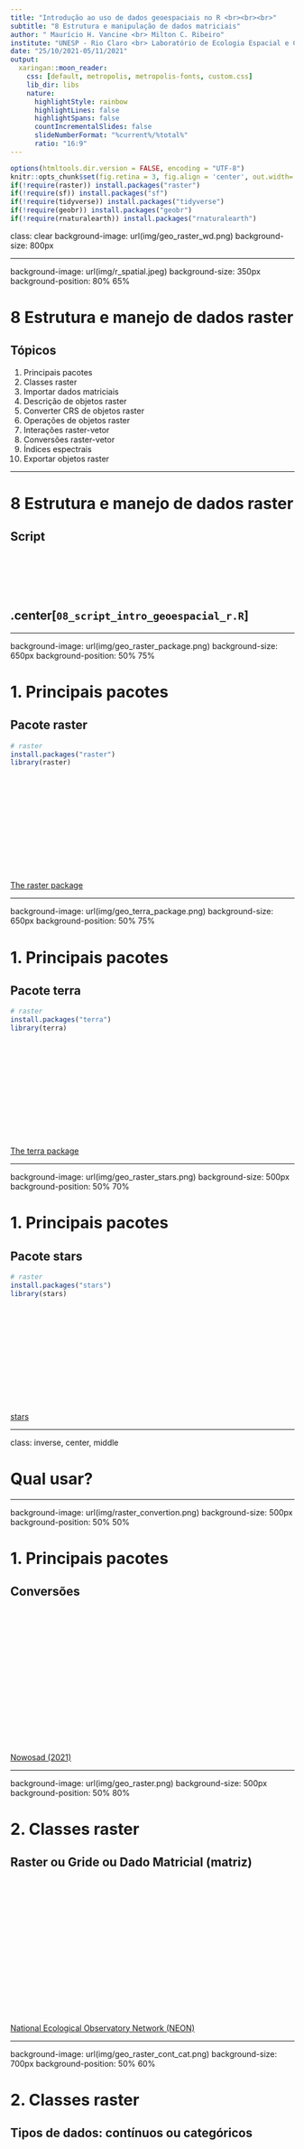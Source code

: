 ```yaml
---
title: "Introdução ao uso de dados geoespaciais no R <br><br><br>"
subtitle: "8 Estrutura e manipulação de dados matriciais"
author: " Maurício H. Vancine <br> Milton C. Ribeiro"
institute: "UNESP - Rio Claro <br> Laboratório de Ecologia Espacial e Conservação (LEEC)"
date: "25/10/2021-05/11/2021"
output:
  xaringan::moon_reader:
    css: [default, metropolis, metropolis-fonts, custom.css]
    lib_dir: libs
    nature:
      highlightStyle: rainbow
      highlightLines: false
      highlightSpans: false
      countIncrementalSlides: false
      slideNumberFormat: "%current%/%total%"
      ratio: "16:9"   
---
```


```r
options(htmltools.dir.version = FALSE, encoding = "UTF-8")
knitr::opts_chunk$set(fig.retina = 3, fig.align = 'center', out.width='30%', warning = FALSE, message = FALSE, eval = TRUE)
if(!require(raster)) install.packages("raster")
if(!require(sf)) install.packages("sf")
if(!require(tidyverse)) install.packages("tidyverse")
if(!require(geobr)) install.packages("geobr")
if(!require(rnaturalearth)) install.packages("rnaturalearth")
```

class: clear
background-image: url(img/geo_raster_wd.png)
background-size: 800px

---

background-image: url(img/r_spatial.jpeg)
background-size: 350px
background-position: 80% 65%

# 8 Estrutura e manejo de dados raster

## Tópicos

1. Principais pacotes
1. Classes raster
1. Importar dados matriciais
1. Descrição de objetos raster
1. Converter CRS de objetos raster
1. Operações de objetos raster
1. Interações raster-vetor
1. Conversões raster-vetor
1. Índices espectrais
1. Exportar objetos raster

---

# 8 Estrutura e manejo de dados raster

## Script

<br><br><br><br>

## .center[`08_script_intro_geoespacial_r.R`]

---

background-image: url(img/geo_raster_package.png)
background-size: 650px
background-position: 50% 75%

# 1. Principais pacotes

## Pacote raster
```r
# raster
install.packages("raster")
library(raster)
```

<br><br><br><br><br><br><br><br><br><br><br>
[The raster package](https://rspatial.org/raster/pkg/)

---

background-image: url(img/geo_terra_package.png)
background-size: 650px
background-position: 50% 75%

# 1. Principais pacotes

## Pacote terra
```r
# raster
install.packages("terra")
library(terra)
```

<br><br><br><br><br><br><br><br><br><br><br>
[The terra package](https://rspatial.org/terra/pkg/)

---

background-image: url(img/geo_raster_stars.png)
background-size: 500px
background-position: 50% 70%

# 1. Principais pacotes

## Pacote stars
```r
# raster
install.packages("stars")
library(stars)
```

<br><br><br><br><br><br><br><br><br><br><br>
[stars](https://r-spatial.github.io/stars/)

---

class: inverse, center, middle

# Qual usar?

---

background-image: url(img/raster_convertion.png)
background-size: 500px
background-position: 50% 50%

# 1. Principais pacotes 

## Conversões

<br><br><br><br><br><br><br><br><br><br><br><br><br><br><br>
[Nowosad (2021)](https://geocompr.github.io/post/2021/spatial-classes-conversion/)

---

background-image: url(img/geo_raster.png)
background-size: 500px
background-position: 50% 80%

# 2. Classes raster

## Raster ou Gride ou Dado Matricial (matriz)

<br><br><br><br><br><br><br><br><br><br><br><br><br><br><br>
[National Ecological Observatory Network (NEON)](https://www.neonscience.org/resources/learning-hub/tutorials/dc-raster-data-r)

---

background-image: url(img/geo_raster_cont_cat.png)
background-size: 700px
background-position: 50% 60%

# 2. Classes raster

## Tipos de dados: contínuos ou categóricos

<br><br><br><br><br><br><br><br><br><br><br><br><br><br><br>
[Lovelace et al. (2020)](https://geocompr.robinlovelace.net/)

---

background-image: url(img/geo_raster_plot.png)
background-size: 800px
background-position: 50% 70%

# 2. Classes raster

## Valores

<br><br><br><br><br><br><br><br><br><br><br><br><br><br><br>
[Lovelace et al. (2020)](https://geocompr.robinlovelace.net/)

---

background-image: url(img/geo_raster_single_multi_raster.png)
background-size: 800px
background-position: 50% 60%

# 2. Classes raster

## RasterLayer, RasterStack ou RasterBrick

<br><br><br><br><br><br><br><br><br><br><br><br><br><br><br>
[National Ecological Observatory Network (NEON)](https://www.neonscience.org/resources/learning-hub/tutorials/dc-raster-data-r)

---

background-image: url(img/geo_raster_single_raster.png)
background-size: 400px
background-position: 50% 60%

# 2. Classes raster

## RasterLayer

### A classe **RasterLayer** representa apenas uma camada raster

<br><br><br><br><br><br><br><br><br><br><br><br><br>
[National Ecological Observatory Network (NEON)](https://www.neonscience.org/resources/learning-hub/tutorials/dc-raster-data-r)

---

# 2. Classes raster

## RasterLayer

### A classe **RasterLayer** representa apenas uma camada raster

```r
# volcano
volcano
```

---

# 2. Classes raster

## RasterLayer

### A classe **RasterLayer** representa apenas uma camada raster

```r
# raster layer
ra_layer <- raster::raster(volcano)
ra_layer
```

---

# 2. Classes raster

## RasterLayer

### A classe **RasterLayer** representa apenas uma camada raster

```r
# plot
plot(ra_layer)
```

---

# 2. Classes raster

## RasterLayer

### A classe **RasterLayer** representa apenas uma camada raster

```r
# plot
plot(ra_layer, col = viridis::viridis(10))
```

---

# 2. Classes raster

## RasterLayer

### A classe **RasterLayer** representa apenas uma camada raster

```r
# plot
plot(ra_layer, col = viridis::viridis(100))
```

---

background-image: url(img/geo_raster_multi_raster.png)
background-size: 400px
background-position: 50% 90%

# 2. Classes raster

## RasterStack

### A classe **RasterStack** é uma lista de **RasterLayer** com extensão e resolução iguais

<br><br><br><br><br><br><br><br><br><br><br><br><br>
[National Ecological Observatory Network (NEON)](https://www.neonscience.org/resources/learning-hub/tutorials/dc-raster-data-r)

---

# 2. Classes raster

## RasterStack

```r
# raster stack
ra_layer1 <- ra_layer
ra_layer2 <- ra_layer * ra_layer
ra_layer3 <- sqrt(ra_layer)
ra_layer4 <- log10(ra_layer)

ra_stack <- raster::stack(ra_layer1, 
                          ra_layer2, 
                          ra_layer3, 
                          ra_layer4)
ra_stack
```

---

# 2. Classes raster

## RasterStack

```r
# plot
plot(ra_stack, col = viridis::viridis(100))
```

---

background-image: url(img/geo_raster_multi_raster.png)
background-size: 400px
background-position: 50% 90%

# 2. Classes raster

## RasterBrick

### A classe **RasterStack** é uma lista de **RasterLayer** com extensão e resolução iguais

---

background-image: url(img/geo_raster_brick.png)
background-size: 700px
background-position: 50% 75%

# 2. Classes raster

## RasterBrick

### A principal diferença entre **RasterStack** e **RasterBrick** é que o segundo é vinculado a um **único arquivo (multicamadas)**

<br><br><br><br><br><br><br><br><br><br><br><br>
[National Ecological Observatory Network (NEON)](https://www.neonscience.org/resources/learning-hub/tutorials/dc-raster-data-r)

---

# 2. Classes raster

## RasterBrick

```r
# raster brick
ra_layer1 <- ra_layer
ra_layer2 <- ra_layer * ra_layer
ra_layer3 <- sqrt(ra_layer)
ra_layer4 <- log10(ra_layer)

ra_brick <- raster::brick(ra_layer1, 
                          ra_layer2, 
                          ra_layer3, 
                          ra_layer4)
ra_brick
```

---

# 2. Classes raster

## RasterBrick

```r
# plot
plot(ra_brick, col = viridis::viridis(100))
```

---

background-image: url(img/geo_raster_dem01.png), url(img/geo_dem.webp)
background-size: 350px, 700px
background-position: 5% 75%, 80% 75%

# 3. Importar dados matriciais

## MDE (Modelo Digital de Elevação) 

> Infere a **elevação** por sensores ativos - MDT (Modelo Digital de Terreno) e MDS (Modelo Digital de Superfície)

<br><br><br><br><br><br><br><br><br><br><br><br><br><br>
[Guth et al. (2021)](https://doi.org/10.3390/rs13183581)

---

background-image: url(img/geo_raster_srtm01.png), url(img/geo_raster_srtm02.png), url(img/geo_raster_srtm03.png), url(img/geo_srtm.jpg)
background-size: 450px, 300px, 350px, 300px
background-position: 5% 55%, 55% 25%, 95% 50%, 55% 75%

# 3. Importar dados matriciais

## SRTM (*Shuttle Radar Topography Mission*) 

<br><br><br><br><br><br><br><br><br><br><br><br><br><br><br>
[Farr et al. (2007)](https://doi.org/10.1002/joc.5086), [Guth et al. (2021)](https://doi.org/10.3390/rs13183581)

---

# 3. Importar dados matriciais

## Importar uma camada

### RasterLayer

```r
# importar raster
dem <- raster::raster(here::here("03_dados", "raster", "srtm_27_17.tif"))
dem
```

---

# 3. Importar dados matriciais

## Importar uma camada

### Rio Claro/SP

```r
# rio claro
rc_2020 <- geobr::read_municipality(code_muni = 3543907, showProgress = FALSE) %>% 
  sf::st_transform(crs = 4326)
rc_2020
```

---

# 3. Importar dados matriciais

## Importar uma camada

### RasterLayer

```r
# plot
plot(dem, col = viridis::viridis(10))
plot(rc_2020$geom, col = NA, border = "red", lwd = 2, add = TRUE)
```

---

background-image: url(img/geo_raster_crop_mask_buffer_square.png)
background-size: 700px
background-position: 50% 70%

# 3. Importar dados matriciais

## Importar uma camada

### Ajuste do limite do RasterLayer

<br><br><br><br><br><br><br><br><br><br><br><br><br>
[National Ecological Observatory Network (NEON)](https://www.neonscience.org/resources/learning-hub/tutorials/dc-raster-data-r)

---

# 3. Importar dados matriciais

## Importar uma camada

### Ajuste do limite do RasterLayer

```r
# ajuste do limite
dem_rc <- raster::crop(dem, rc_2020)
dem_rc
```

---

# 3. Importar dados matriciais

## Importar uma camada

### Ajuste do limite do RasterLayer

```r
# plot
plot(dem_rc, col = viridis::viridis(10))
plot(rc_2020$geom, col = NA, border = "red", lwd = 2, add = TRUE)
```

---

background-image: url(img/geo_raster_wc_artigo.png)
background-size: 700px
background-position: 50% 70%

# 3. Importar dados matriciais

## O que é o WorldClim?

- Principal bases de **dados climáticos** para o mundo
- Dados temporais de **temperatura e precipitação**
- Construído a partir de dados de **estações meteorológicas, interpolação e topografia**
- Principal forma de uso: **variáveis bioclimáticas**

<br><br><br><br><br><br><br><br><br><br>
[Fick & Hijmans (2017)](https://doi.org/10.1002/joc.5086)

---

background-image: url(img/geo_raster_wc_method.png), url(img/geo_raster_wc_mapas.png)
background-size: 550px, 400px
background-position: 15% 60%, 85% 55%

# 3. Importar dados matriciais

## Estações meteorológicas e interpolação

<br><br><br><br><br><br><br><br><br><br><br><br><br><br><br>
[Fick & Hijmans (2017)](https://doi.org/10.1002/joc.5086)

---

background-image: url(img/geo_raster_bioclim.png)
background-size: 570px
background-position: 50% 75%

# 3. Importar dados matriciais

## Variáveis bioclimáticas

- São **19 variáveis** relacionadas com a **biologia das organismos**

- Combinações temporais de **temperatura (BIO01-BIO11)** e **precipitação (BIO12-BIO19)**

<br><br><br><br><br><br><br><br><br><br><br><br>
[Fick & Hijmans (2017)](https://doi.org/10.1002/joc.5086)

---

background-image: url(img/geo_raster_bio01.png)
background-size: 1000px
background-position: 50% 75%

# 3. Importar dados matriciais

## Variáveis bioclimáticas

### BIO01: Temperatura média anual (º C)

<br><br><br><br><br><br><br><br><br><br><br><br><br>
[Fick & Hijmans (2017)](https://doi.org/10.1002/joc.5086)

---

background-image: url(img/geo_raster_merraclim.jpg)
background-size: 1000px
background-position: 50% 65%

# 3. Importar dados matriciais

## Variáveis Bioclimáticas

### Disponível em **várias resoluções** e **períodos (passado, presente e futuro)**

<br><br><br><br><br><br><br><br><br><br><br><br><br>
[Vega (2017)](https://www.nature.com/articles/sdata201778)

---

background-image: url(img/geo_raster_worldclim.png)
background-size: 800px
background-position: 50% 55%

# 3. Importar dados matriciais

## Site

<br><br><br><br><br><br><br><br><br><br><br><br><br><br><br>
[WorldClim](https://www.worldclim.org/)

---

# 3. Importar dados matriciais

## Importar várias camadas

### Listar arquivos

```r
# listar arquivos
files <- dir(path = here::here("03_dados", "raster"), pattern = "wc", full.names = TRUE) %>% 
  grep(".tif", ., value = TRUE)
files
```

---

# 3. Importar dados matriciais

## Importar várias camadas

### RasterStack

```r
# importar
bioclim <- raster::stack(files)
bioclim
```

---

# 3. Importar dados matriciais

## Importar várias camadas

### RasterStack

```r
# plot
plot(bioclim[[1:2]], col = viridis::viridis(10))
```

---

background-image: url(img/geo_landsat.jpg)
background-size: 600px
background-position: 50% 80%

# 3. Importar dados matriciais

## Imagens de satélite

### Landsat

- Série de satélites dedicado exclusivamente à observação dos **recursos naturais terrestres**, desenvolvido pela NASA

---

background-image: url(img/geo_rs_landsat_timeline.gif)
background-size: 700px
background-position: 50% 80%

# 3. Importar dados matriciais

## Imagens de satélite

### Landsat - 9 Missões

<br><br><br><br><br><br><br><br><br><br><br><br><br>
[landsat-9](https://landsat.gsfc.nasa.gov/landsat-9)

---

background-image: url(img/geo_sr_landsat8.png), url(img/geo_rs_spectrum_satelites_landsat.png), url(img/geo_landsat_composition_bands.png)
background-size: 250px, 650px, 500px
background-position: 10% 35%, 4% 99%, 95% 75%

# 3. Importar dados matriciais

## Imagens de satélite

### Landsat 8 - Bandas

---

background-image: url(img/geo_sr_landsat8.png), url(img/geo_rs_bands.jpg)
background-size: 300px, 600px
background-position: 90% 20%, 50% 80%

# 3. Importar dados matriciais

## Imagens de satélite

### Landsat 8 - Bandas como camadas

---

# 3. Importar dados matriciais

## Importar várias camadas

### RasterBrick

```r
# importar
landsat_rc <- raster::brick(here::here("03_dados", "imagem", "landsat_rc.tif"))
landsat_rc
```

---

# 3. Importar dados matriciais

## Importar várias camadas

### RasterBrick

```r
# plot
plot(landsat_rc$landsat_rc.2)
```

---

background-image: url(img/geo_raster_brick.png)
background-size: 800px
background-position: 50% 65%

# 2. Classes raster

## RasterBrick

### Plot RGB (*Red*, *Green* e *Blue*)

<br><br><br><br><br><br><br><br><br><br><br><br><br>
[National Ecological Observatory Network (NEON)](https://www.neonscience.org/resources/learning-hub/tutorials/dc-raster-data-r)


---

background-image: url(img/geo_stretch.png)
background-size: 1000px
background-position: 50% 65%

# 3. Importar dados matriciais

## Stretch

### Ajustar o **stretch** da imagem para aumentar ou diminuir o contraste

<br><br><br><br><br><br><br><br><br><br><br><br><br>
[National Ecological Observatory Network (NEON)](https://www.neonscience.org/resources/learning-hub/tutorials/dc-raster-data-r)

---

# 3. Importar dados matriciais

## Importar várias camadas

### RasterBrick

```r
# plot - cores naturais
plotRGB(landsat_rc, r = 4, g = 3, b = 2, stretch = "lin")
```

---

# 3. Importar dados matriciais

## Importar várias camadas

### RasterBrick

```r
# plot - cores naturais
plotRGB(landsat_rc, r = 4, g = 3, b = 2, stretch = "hist")
```

---

# 3. Importar dados matriciais

## Importar várias camadas

### RasterBrick

```r
# plot - falsa cor infravermelho
plotRGB(landsat_rc, r = 5, g = 4, b = 3, stretch = "hist")
```

---

# 3. Importar dados matriciais

## Importar várias camadas

### RasterBrick

```r
# plot - cores naturais simuladas
plotRGB(landsat_rc, r = 7, g = 6, b = 4, stretch = "hist")
```

---

# 3. Importar dados matriciais

## Importar várias camadas

### RasterBrick

```r
# plot - cores naturais simuladas
plotRGB(landsat_rc, r = 6, g = 5, b = 4, stretch = "hist")
```

---

# 3. Importar dados matriciais

## Importar várias camadas

### RasterBrick

```r
# plot - cores naturais simuladas
plotRGB(landsat_rc, r = 7, g = 5, b = 3, stretch = "hist")
```

---

# 4. Descrição de objetos raster

## Informações geográficas

```r
# rio claro
dem_rc
```

- *class*: classe raster do objeto
- *dimensions*: número de linhas, colunas, células e camadas
- *resolution*: largura e altura da célula
- *extent*: coordenadas mínimas e máximas da longitude e latitude
- *crs*: Sistema de Referência de Coordenadas
- *source*: fonte dos dados (memória ou disco)
- *names*: nome das camadas
- *values*: valores máximos e mínimos das células

---

# 4. Descrição de objetos raster

## Informações geográficas

#### Classe

```r
# classe
class(dem_rc)
```

--

#### Dimensões

```r
# dimensoes
dim(dem_rc)
```

--

#### Número de camadas

```r
# numero de camadas
nlayers(dem_rc)
```

---

background-image: url(img/geo_raster.png)
background-size: 450px
background-position: 50% 80%

# 4. Descrição de objetos raster

## Informações geográficas

### Número de linhas, colunas e células

<br><br><br><br><br><br><br><br><br><br><br><br><br>
[National Ecological Observatory Network (NEON)](https://www.neonscience.org/resources/learning-hub/tutorials/dc-raster-data-r)

---

# 4. Descrição de objetos raster

## Informações geográficas

#### Número de linhas

```r
# numero de linhas
nrow(dem_rc)
```

--

#### Número de colunas

```r
# numero de colunas
ncol(dem_rc)
```

--

#### Número de células

```r
# numero de celulas
ncell(dem_rc)
```

---

background-image: url(img/geo_raster_resolution.png)
background-size: 700px
background-position: 60% 65%

# 4. Descrição de objetos raster

## Informações geográficas

### Resolução

<br><br><br><br><br><br><br><br><br><br><br><br><br>
[National Ecological Observatory Network (NEON)](https://www.neonscience.org/resources/learning-hub/tutorials/dc-raster-data-r)

---

# 4. Descrição de objetos raster

## Informações geográficas

### Resolução

```r
# resolucao do raster
res(dem_rc)
```

--

```r
# resolucao do stack
res(bioclim)
```

---

background-image: url(img/geo_raster_extent.png)
background-size: 500px
background-position: 50% 60%

# 4. Descrição de objetos raster

## Informações geográficas

### Extensão

<br><br><br><br><br><br><br><br><br><br><br><br><br>
[National Ecological Observatory Network (NEON)](https://www.neonscience.org/resources/learning-hub/tutorials/dc-raster-data-r)

---

# 4. Descrição de objetos raster

## Informações geográficas

### Extensão

```r
# extensao do raster
extent(dem_rc)
```

--

```r
# extensao do stack
extent(bioclim)
```

---

# 4. Descrição de objetos raster

## Informações geográficas

### Projeção

```r
# projecao
projection(dem_rc)
```

--

```r
# projecao
projection(bioclim)
```

---

# 4. Descrição de objetos raster

## Informações geográficas

### Nomes

```r
# nomes da camada do raster
names(dem_rc)
```

--

```r
# nomes das camadas do stack
names(bioclim)
```

---

background-image: url(img/geo_raster_values.gif)
background-size: 650px
background-position: 50% 70%

# 4. Descrição de objetos raster

## Informações geográficas

### Valores

<br><br><br><br><br><br><br><br><br><br><br><br><br>
[Raster basics - ESRI](https://desktop.arcgis.com/en/arcmap/10.3/manage-data/geodatabases/raster-basics.htm)

---

# 4. Descrição de objetos raster

## Informações geográficas

### Valores

```r
# valores do raster
getValues(dem_rc) %>% head()
```

--

```r
# valores do raster
values(dem_rc) %>% head()
```

--

```r
# valores do raster
dem_rc[] %>% head()
```

---

# 4. Descrição de objetos raster

## Informações geográficas

### Valores

```r
# valores do raster - histograma
dem_rc %>% 
  raster::values() %>% 
  hist(col = "steelblue", border = "white", main = NA, xlab = "Elevação (m)", ylab = "Frequência")
```

---

# 4. Descrição de objetos raster

## Informações geográficas

### Valores

```r
# valores do stack
values(bioclim[[1:3]]) %>% head()
```

---

# 4. Descrição de objetos raster

## Informações geográficas

### Valores

```r
# valores do stack - grafico pareado
bioclim[[1:3]] %>% 
  raster::values() %>% 
  tibble::as_tibble() %>% 
  dplyr::sample_n(1e3) %>% 
  pairs(cex = 1.4, pch = 20, col = adjustcolor("steelblue", .7))
```

---

background-image: url(img/geo_raster_reprojection.png)
background-size: 550px
background-position: 50% 50%

# 5. Converter CRS de objetos raster

## Reprojeção

<br><br><br><br><br><br><br><br><br><br><br><br><br><br><br>
[Hardware Implementation of the Video Polynomial Transformation + LPF](http://vlsi.eelabs.technion.ac.il/projects/hardware-implementation-of-the-video-polynomial-transformation-lpf/)

---

background-image: url(img/geo_raster_crs.png)
background-size: 800px
background-position: 50% 90%

# 5. Converter CRS de objetos raster

## Reprojeção

1. Reprojeção vetorial de centroides celulares (muda a **posição e tamanho** do pixel)
1. Cálculo de novos valores dos pixels por meio de reamostragem (muda o **valor** do pixel)

<br><br><br><br><br><br><br><br><br><br><br><br>
[Lovelace et al. (2020)](https://geocompr.robinlovelace.net/)

---

# 5. Converter CRS de objetos raster

## Converter CRS local

### WGS84/GCS -> SIRGAS2000/UTM23s (proj4string)

```r
# projecao do raster
raster::projection(dem_rc)
raster::crs(dem_rc)
```

---

background-image: url(img/geo_utm_zones.png)
background-size: 500px
background-position: 50% 80%

# 5. Converter CRS de objetos raster

## Converter CRS local

### WGS84/GCS -> SIRGAS2000/UTM23s (proj4string)

```r
# proj4string utm 23s
utm23s <- "+init=epsg:31983"
```

<br><br><br><br><br><br><br><br><br><br>
[EPSG: 32723](https://epsg.io/32723)
[ESRI (2021)](https://pro.arcgis.com/en/pro-app/help/mapping/properties/transverse-mercator.htm)

---

# 5. Converter CRS de objetos raster

## Converter CRS local

### WGS84/GCS -> SIRGAS2000/UTM23s (proj4string)

```r
# reprojecao
dem_rc_utm23s <- raster::projectRaster(dem_rc, crs = utm23s)
dem_rc_utm23s
```

---

# 5. Converter CRS de objetos raster

## Converter CRS local - especificando parâmetros

### WGS84/GCS -> SIRGAS2000/UTM23s (proj4string)

```r
# reprojecao
dem_rc_utm23s <- raster::projectRaster(dem_rc, crs = utm23s, res = 90, method = "bilinear")
dem_rc_utm23s
```

---

# 5. Converter CRS de objetos raster

## Converter CRS local - especificando parâmetros

### WGS84/GCS -> SIRGAS2000/UTM23s (proj4string)

```r
# reprojecao de vector
rc_2020_utm23s <- sf::st_transform(rc_2020, crs = utm23s)
rc_2020_utm23s
```

---

# 5. Converter CRS de objetos raster

## Converter CRS local

### WGS84/GCS -> SIRGAS2000/UTM23s (proj4string)

```r
# plot
plot(dem_rc_utm23s, col = viridis::viridis(10))
plot(rc_2020_utm23s$geom, col = NA, border = "red", lwd = 2, add = TRUE)
```

---

# 5. Converter CRS de objetos raster

## Converter CRS global

### Datum WGS84 e coordenadas geográficas

```r
# WGS84/GCS
bioclim$wc2.1_10m_bio_1
```

---

# 5. Converter CRS de objetos raster

## Converter CRS global

### Datum WGS84 e coordenadas geográficas

```r
# plot
plot(bioclim$wc2.1_10m_bio_1, col = viridis::viridis(10))
```

---

background-image: url(img/geo_proj_moll.png)
background-size: 500px
background-position: 50% 70%

# 5. Converter CRS de objetos raster

## Converter CRS global

### Projeção de Mollweide: preserva as relações de área

```r
# proj4string mollweide
moll <- "+proj=moll"
```

<br><br><br><br><br><br><br><br><br><br>
[EPSG: 54009](https://epsg.io/54009)
[ESRI (2021)](https://pro.arcgis.com/en/pro-app/help/mapping/properties/mollweide.html)

---

# 5. Converter CRS de objetos raster

## Converter CRS global

### Projeção de Mollweide

```r
# reprojecao
bio01_moll <- raster::projectRaster(bioclim$wc2.1_10m_bio_1, crs = moll, res = 25e3, method = "bilinear")
bio01_moll
```

---

# 5. Converter CRS de objetos raster

## Converter CRS global

### Projeção de Mollweide

```r
# plot
plot(bio01_moll, col = viridis::viridis(10))
```

---

background-image: url(img/geo_proj_laea.png)
background-size: 280px
background-position: 50% 75%

# 5. Converter CRS de objetos raster

## Converter CRS global

### Projeção Azimutal de Lambert: preserva os tamanhos e senso de direção (centro)

```r
# proj4string lambert 
laea <- "+proj=laea +x_0=0 +y_0=0 +lon_0=0 +lat_0=0"
```

<br><br><br><br><br><br><br><br>
[ESRI(2021)](https://pro.arcgis.com/en/pro-app/help/mapping/properties/lambert-azimuthal-equal-area.html)

---

# 5. Converter CRS de objetos raster

## Converter CRS global

### Projeção Azimutal de Lambert: preserva os tamanhos e senso de direção (centro)

```r
# reprojecao
bio01_laea <- raster::projectRaster(bioclim$wc2.1_10m_bio_1, crs = laea, res = 25e3, method = "bilinear")
bio01_laea
```

---

# 5. Converter CRS de objetos raster

## Converter CRS global

### Projeção Azimutal de Lambert: preserva os tamanhos e senso de direção (centro)

```r
# plot
plot(bio01_laea, col = viridis::viridis(10))
```

---

background-image: url(img/geo_raster_focal.png), url(img/geo_raster_aggregate.png)
background-size: 450px, 460px
background-position: 15% 80%, 85% 80%

# 6. Operações de objetos raster

## As operações podem ser separadas em três tipos

### **1. Operações de atributos**: acessar valores, camadas e nome das camadas
### **2. Operações espaciais**: aplicar regras espaciais para mudar valores dos pixels
### **3. Operações geométricas**: mudar a posição, tamanho e número dos pixels

<br><br><br><br><br><br><br><br><br>
[Lovelace et al. (2020)](https://geocompr.robinlovelace.net/)

---

background-image: url(img/geo_raster_values.png)
background-size: 600px
background-position: 95% 105%

# 6. Operações de objetos raster

## **1. Operações de atributos**

### Modificação de objetos *raster* baseado em **informações não espaciais**, como **valores das células e nome das camadas**

### **Operações**

### *1.1. Subconjunto de células ou camadas*
### *1.2. Renomear camadas*
### *1.3. Estatística das células*

<br><br><br>
[Lovelace et al. (2020)](https://geocompr.robinlovelace.net/)

---

# 6. Operações de objetos raster

## **1. Operações de atributos**

### *1.1. Subconjunto - Seleção de valores*

```r
# raster - linha 1 e coluna 1
dem_rc[1, 1]
```

--

```r
# celula 1
dem_rc[1]
```

---

# 6. Operações de objetos raster

## **1. Operações de atributos**

### *1.1. Subconjunto - Seleção de valores*

```r
# stack - linha 1 e coluna 1
bioclim[1, 1]
```

---

# 6. Operações de objetos raster

## **1. Operações de atributos**

### *1.1. Subconjunto - Seleção de valores*

```r
# celula 1
bioclim[1]
```

---

# 6. Operações de objetos raster

## **1. Operações de atributos**

### *1.1. Subconjunto - Seleção de camadas*

```r
# selecao de camada num objeto stack utilizando a funcao subset
bioclim_bio01 <- raster::subset(bioclim, "wc2.1_10m_bio_1")
bioclim_bio01
```

---

# 6. Operações de objetos raster

## **1. Operações de atributos**

### *1.1. Subconjunto - Seleção de camadas*

```r
# selecao de camada num objeto stack utilizando a funcao raster
bioclim_bio01 <- raster::raster(bioclim, layer = 1)
bioclim_bio01
```

---

# 6. Operações de objetos raster

## **1. Operações de atributos**

### *1.1. Subconjunto - Seleção de camadas*

```r
# selecao de camada num objeto stack utilizando os operadores [[]] e o nome
bioclim_bio01 <- bioclim[["wc2.1_10m_bio_1"]]
bioclim_bio01
```

---

# 6. Operações de objetos raster

## **1. Operações de atributos**

### *1.1. Subconjunto - Seleção de camadas*

```r
# selecao de camada num objeto stack utilizando os operadores [[]] e a posicao
bioclim_bio01 <- bioclim[[1]]
bioclim_bio01
```

---

# 6. Operações de objetos raster

## **1. Operações de atributos**

### *1.1. Subconjunto - Seleção de camadas*

```r
# selecao de camada num objeto stack utilizando o operador $
bioclim_bio01 <- bioclim$wc2.1_10m_bio_1
bioclim_bio01
```

---

# 6. Operações de objetos raster

## **1. Operações de atributos**

### *1.1. Subconjunto - Seleção de camadas*

```r
# plot
plot(bioclim_bio01, col = viridis::viridis(10))
```

---

# 6. Operações de objetos raster

## **1. Operações de atributos**

### *1.2. Renomear camadas*

```r
# nomes
names(dem_rc)
```

--

```r
# renomear
names(dem_rc) <- "elevation"
```

--

```r
# nomes
names(dem_rc)
```

---

# 6. Operações de objetos raster

## **1. Operações de atributos**

### *1.2. Renomear camadas*

```r
# nomes
names(bioclim)
```

--

```r
# renomear
names(bioclim) <- c("bio01", paste0("bio", 10:19), paste0("bio0", 2:9))
```

--

```r
# nomes
names(bioclim)
```

---

# 6. Operações de objetos raster

## **1. Operações de atributos**

### *1.3. Estatística das células - Média*

```r
# media de todas as celulas de altitude
raster::cellStats(x = dem_rc, stat = mean)
```

--

```r
# media de todas as celulas de cada camada bioclimatica
raster::cellStats(x = bioclim, stat = mean)
```

---

# 6. Operações de objetos raster

## **1. Operações de atributos**

### *1.3. Estatística das células - Frequência*

```r
# frequencia das celulas
raster::freq(x = dem_rc) %>% head()
```

---

# 6. Operações de objetos raster

## **1. Operações de atributos**

### *1.3. Estatística das células - Frequência*

```r
# frequencia das celulas
raster::freq(x = bioclim[[1]]) %>% head()
```

---

background-image: url(img/geo_zonal.png)
background-size: 330px
background-position: 85% 80%

# 6. Operações de objetos raster

## **2. Operações espaciais**

### Aplicação de **regras espaciais** para **mudar valores dos pixels**, geralmente com o intuito de **resumir as informações das células**

<br>

### **Operações**

*2.1. Operações locais (por célula)*  
*2.2. Operações focais (por bloco de múltiplas células regulares - e.g. 3x3)*  
*2.3. Operações zonais (por bloco de múltiplas células irregulares)*  
*2.4. Operações globais (por um ou vários rasters inteiros)*

<br><br><br>
[The Zonal Statistics function](http://www.geography.hunter.cuny.edu/~jochen/GTECH361/lectures/lecture11/concepts/Zonal%20Statistics.htm)

---

# 6. Operações de objetos raster

## **2. Operações espaciais**

### *2.1. Operações locais - Álgebra de raster*

```r
# soma
dem_rc2 <- dem_rc + dem_rc
dem_rc2
```

---

# 6. Operações de objetos raster

## **2. Operações espaciais**

### *2.1. Operações locais - Álgebra de raster *

```r
# plot
plot(dem_rc2, col = viridis::viridis(10))
plot(rc_2020$geom, col = NA, border = "red", lwd = 2, add = TRUE)
```

---

# 6. Operações de objetos raster

## **2. Operações espaciais**

### *2.1. Operações locais - Álgebra de raster*

```r
# log10
dem_rc_log10 <- log10(dem_rc)
dem_rc_log10
```

---

# 6. Operações de objetos raster

## **2. Operações espaciais**

### *2.1. Operações locais - Álgebra de raster*

```r
# plot
plot(dem_rc_log10, col = viridis::viridis(10))
plot(rc_2020$geom, col = NA, border = "red", lwd = 2, add = TRUE)
```

---

# 6. Operações de objetos raster

## **2. Operações espaciais**

### *2.1. Operações locais - Álgebra de raster - Operador lógico*

```r
# acima de 600
dem_rc_acima_600 <- dem_rc > 600
dem_rc_acima_600
```

---

# 6. Operações de objetos raster

## **2. Operações espaciais**

### *2.1. Operações locais - Álgebra de raster - Operador lógico*

```r
# plot
plot(dem_rc_acima_600, col = viridis::viridis(10))
plot(rc_2020$geom, col = NA, border = "red", lwd = 2, add = TRUE)
```

---

# 6. Operações de objetos raster

## **2. Operações espaciais**

### *2.1. Operações locais - Álgebra de raster - Função `calc()`*

```r
# produto dos pixel - calc
dem_rc_prod <- raster::calc(x = dem_rc, fun = function(x){x * x})
dem_rc_prod 
```

---

# 6. Operações de objetos raster

## **2. Operações espaciais**

### *2.1. Operações locais - Álgebra de raster - Função `calc()`*

```r
# plot
plot(dem_rc_prod, col = viridis::viridis(10))
plot(rc_2020$geom, col = NA, border = "red", lwd = 2, add = TRUE)
```

---

background-image: url(img/geo_raster_reclass.gif)
background-size: 700px
background-position: 50% 65%

# 6. Operações de objetos raster

## **2. Operações espaciais**

### *2.1. Operações locais - Reclassificação*

<br><br><br><br><br><br><br><br><br><br><br><br><br>
[Reclass by individual values - ESRI](https://desktop.arcgis.com/en/arcmap/10.3/tools/spatial-analyst-toolbox/reclass-by-individual-values.htm)

---

# 6. Operações de objetos raster

## **2. Operações espaciais**

###  - Reclassificação

```r
# matriz de reclassificacao
rcl  <- matrix(
  c(400, 600, 1, 
    600, 800, 2, 
    800, 1000, 3), 
  ncol = 3, byrow = TRUE)
rcl
```

---

# 6. Operações de objetos raster

## **2. Operações espaciais**

### *2.1. Operações locais - Reclassificação*

```r
# reclassificao
dem_rc_rcl <- raster::reclassify(x = dem_rc, rcl = rcl)
dem_rc_rcl
```

---

# 6. Operações de objetos raster

## **2. Operações espaciais**

### *2.1. Operações locais - Reclassificação*

```r
# plot
plot(dem_rc_rcl, col = viridis::viridis(10))
plot(rc_2020$geom, col = NA, border = "red", lwd = 2, add = TRUE)
```

---

background-image: url(img/geo_raster_focal.png)
background-size: 700px
background-position: 50% 75%

# 6. Operações de objetos raster

## **2. Operações espaciais**

### *2.2 Operação focal - Janela móvel (Moving window)*

<br><br><br><br><br><br><br><br><br><br><br><br><br>
[Lovelace et al. (2020)](https://geocompr.robinlovelace.net/)

---

background-image: url(img/geo_raster_moving_window.gif)
background-size: 450px
background-position: 50% 70%

# 6. Operações de objetos raster

## **2. Operações espaciais**

### *2.2 Operação focal - Janela móvel (Moving window)*

<br><br><br><br><br><br><br><br><br><br><br><br><br>
[Nowosad & Hesselbarth (2020)](https://r-spatialecology.github.io/ialena-2020/#1)

---

# 6. Operações de objetos raster

## **2. Operações espaciais**

### *2.2 Operação focal - Janela móvel (Moving window)*

```r
# janela movel
dem_rc_focal_sd <- raster::focal(x = dem_rc, w = matrix(data = 1, nrow = 3, ncol = 3), fun = sd)
dem_rc_focal_sd
```

---

# 6. Operações de objetos raster

## **2. Operações espaciais**

### *2.2 Operação focal - Janela móvel (Moving window)*

```r
# plot
plot(dem_rc_focal_sd, col = viridis::viridis(10))
plot(rc_2020$geom, col = NA, border = "red", lwd = 2, add = TRUE)
```

---

# 6. Operações de objetos raster

## **2. Operações espaciais**

### *Declividade (Slope)*

```r
# declividade
dem_rc_dec <- raster::terrain(x = dem_rc, opt = "slope", unit = "degrees")
dem_rc_dec
```

---

background-image: url(img/geo_raster_slope.png), url(img/geo_raster_slope2.jpg), url(img/geo_raster_slope3.png)
background-size: 450px, 450px, 380px
background-position: 80% 10%, 80% 85%, 20% 85%

# 6. Operações de objetos raster

## **2. Operações espaciais**

### *Declividade (Slope)*

---

# 6. Operações de objetos raster

## **2. Operações espaciais**

### *Declividade (Slope)*

```r
# plot
plot(dem_rc_dec, col = viridis::viridis(10))
plot(rc_2020$geom, col = NA, border = "red", lwd = 2, add = TRUE)
```

---

# 6. Operações de objetos raster

## **2. Operações espaciais**

### *2.3. Operações zonais - Estatística por zonas*

```r
# estatistica zonal
dem_rc_zonal <- data.frame(raster::zonal(dem_rc, dem_rc_rcl, fun = "summary"))
dem_rc_zonal
```

---

# 6. Operações de objetos raster

## **2. Operações espaciais**

### *2.3. Operações zonais - Estatística por zonas*

```r
# estatistica zonal
colnames(dem_rc_zonal) <- c("zona", "min", "1qt", "mediana", "media", "3qt", "max")
dem_rc_zonal
```

---

# 6. Operações de objetos raster

## **2. Operações espaciais**

### *2.4. Operações globais - Distância Euclideana*

```r
# reclassificacao
dem_rc_abaixo_500 <- raster::calc(x = dem_rc, fun = function(x) ifelse(x < 500, 1, NA))
dem_rc_abaixo_500
```

---

# 6. Operações de objetos raster

## **2. Operações espaciais**

### *2.4. Operações globais - Distância Euclideana*

```r
# plot
plot(dem_rc_abaixo_500, col = viridis::viridis(10))
plot(rc_2020$geom, col = NA, border = "red", lwd = 2, add = TRUE)
```

---

# 6. Operações de objetos raster

## **2. Operações espaciais**

### *2.4. Operações globais - Distância Euclideana*

```r
# distancia euclideana
dem_rc_global_dist <- raster::distance(dem_rc_abaixo_500)
dem_rc_global_dist
```

---

# 6. Operações de objetos raster

## **2. Operações espaciais**

### *2.4. Operações globais - Distância Euclideana*

```r
# plot
plot(dem_rc_global_dist, col = viridis::viridis(10))
plot(dem_rc_abaixo_500, add = TRUE, col = "white", legend = FALSE)
plot(rc_2020$geom, col = NA, border = "red", lwd = 2, add = TRUE)
```

---

background-image: url(img/geo_raster_aggregate2.png)
background-size: 800px
background-position: 85% 70%

# 6. Operações de objetos raster

## **3. Operações geométricas**

### Envolve mudar a **posição, tamanho e número dos pixels** e **atribuir novos valores**, geralmente aumentando ou diminuindo o tamanho desses pixels

<br>

### **Operações**

### *3.1. Agregação*
### *3.2. Desagregação*
### *3.3. Alinhamento*

---

background-image: url(img/geo_raster_resolution_diff.png), url(img/geo_raster_aggregate.png)
background-size: 600px, 350px
background-position: 50% 40%, 50% 95%

# 6. Operações de objetos raster

## **3. Operações geométricas**

### *Agregação e desagregação*

---

background-image: url(img/geo_raster_long_lat_dist.gif)
background-size: 550px
background-position: 50% 85%

# 6. Operações de objetos raster

## **3. Operações geométricas**

### *Resolução - Relação de graus e distância em metros*

---

# 6. Operações de objetos raster

## **3. Operações geométricas**

### *3.1 Agregação - Aumentar o tamanho do pixel*

```r
# resolucao
res(dem_rc_utm23s)[1]

# agregacao - aumentar o tamanho do pixel
dem_rc_utm23s_agre_media <- raster::aggregate(x = dem_rc_utm23s, fact = 10, fun = "mean")
dem_rc_utm23s_agre_media
```

---

# 6. Operações de objetos raster

## **3. Operações geométricas**

### *3.1. Agregação - Aumentar o tamanho do pixel*

```r
# plot
plot(dem_rc_utm23s_agre_media, col = viridis::viridis(10))
plot(rc_2020_utm23s$geom, col = NA, border = "red", lwd = 2, add = TRUE)
```

---

background-image: url(img/geo_raster_disaggregate.png)
background-size: 700px
background-position: 50% 100%

# 6. Operações de objetos raster

## **3. Operações geométricas**

### 3.2 Desagregação - Diminuir o tamanho do pixel

---

# 6. Operações de objetos raster

## **3. Operações geométricas**

### *3.2. Desagregação - Diminuir o tamanho do pixel*

```r
# resolucao
res(dem_rc_utm23s)[1]

# desagregacao - diminuir o tamanho do pixel
dem_rc_utm23s_dis_bil <- raster::disaggregate(dem_rc_utm23s, fact = 2, fun = "bilinear")
dem_rc_utm23s_dis_bil
```

---

# 6. Operações de objetos raster

## **3. Operações geométricas**

### *3.2. Desagregação - Diminuir o tamanho do pixel*

```r
# plot
plot(dem_rc_utm23s_dis_bil, col = viridis::viridis(10))
plot(rc_2020_utm23s$geom, col = NA, border = "red", lwd = 2, add = TRUE)
```

---

# 6. Operações de objetos raster

## **3. Operações geométricas**

### *3.3. Alinhamento - Ajustar extensão, número e origem dos pixels*

```r
# reamostragem
st_rc <- raster::resample(x = bioclim$bio01, y = dem_rc, method = "bilinear")
st_rc
```

---

# 6. Operações de objetos raster

## **3. Operações geométricas**

### *3.3. Alinhamento - Ajustar extensão, número e origem dos pixels*

```r
# plot
plot(st_rc, col = viridis::viridis(10))
plot(rc_2020$geom, col = NA, border = "red", lwd = 2, add = TRUE)
```

---

background-image: url(img/geo_raster_crop_mask_buffer_square.png), url(img/geo_raster_crop_mask_buffer_circular.png), url(img/geo_zonal.png)
background-size: 350px, 350px, 330px
background-position: 5% 80%, 50% 80%, 90% 70%

# 7. Interação raster-vetor

## Podemos fazer operações da **interação entre objetos vetoriais e raster**, com diferentes finalidades, que podem ser diferentes tipos de vetores

### **Interações**

#### **1. Corte e máscara: ajuste da extensão e limite**  
#### **2. Extração dos valores dos pixels para vetores**  
#### **3. Estatísticas zonais para um vetor**

<br><br><br><br><br><br><br>
[National Ecological Observatory Network (NEON)](https://www.neonscience.org/resources/learning-hub/tutorials/dc-raster-data-r), [The Zonal Statistics function](http://www.geography.hunter.cuny.edu/~jochen/GTECH361/lectures/lecture11/concepts/Zonal%20Statistics.htm)

---

background-image: url(img/geo_raster_crop_mask.png)
background-size: 1000px
background-position: 50% 70%

# 7. Interação raster-vetor

## **1. Cortes e máscaras**

### Ajustar o **tamanho de um objeto raster** a uma **área menor de interesse**, geralmente definido por um **objeto vetorial**

<br><br><br><br><br><br><br><br><br><br><br><br>
[Lovelace et al. (2020)](https://geocompr.robinlovelace.net/)

---

# 7. Interação raster-vetor

## **1. Cortes e máscaras**

### Crop - Ajusta a extensão

```r
# crop - ajustar da extensao
dem_rc_crop <- raster::crop(dem, rc_2020)
dem_rc_crop
```

---

# 7. Interação raster-vetor

## **1. Cortes e máscaras**

### Crop - Ajusta a extensão

```r
# plot
plot(dem_rc_crop, col = viridis::viridis(10))
plot(rc_2020$geom, col = NA, border = "red", lwd = 2, add = TRUE)
```

---

# 7. Interação raster-vetor

## **1. Cortes e máscaras**

### Mask - Ajusta o limite

```r
# mask - ajuste o limite
dem_rc_mask <- raster::mask(dem, rc_2020)
dem_rc_mask
```

---

# 7. Interação raster-vetor

## **1. Cortes e máscaras**

### Mask

```r
# plot
plot(dem_rc_mask, col = viridis::viridis(10))
plot(rc_2020$geom, col = NA, border = "red", lwd = 2, add = TRUE)
```

---

# 7. Interação raster-vetor

## **1. Cortes e máscaras**

### Crop e Mask - Ajuste da extensão e do limite

```r
# crop e mask - ajuste da extensao e do limite
dem_rc_crop_mask <- dem %>% 
  raster::crop(rc_2020) %>% 
  raster::mask(rc_2020)
dem_rc_crop_mask
```

---

# 7. Interação raster-vetor

## **1. Cortes e máscaras**

### Crop e Mask - Ajuste da extensão e do limite

```r
# plot
plot(dem_rc_crop_mask, col = viridis::viridis(10))
plot(rc_2020$geom, col = NA, border = "red", lwd = 2, add = TRUE)
```

---

# 7. Interação raster-vetor

## **1. Cortes e máscaras**

### Crop e Mask inverse - Ajuste da extensão e do limite inverso

```r
# crop e mask inversa - ajuste da extensão e do limite inverso
dem_rc_crop_mask_inv <- dem %>% 
  raster::crop(rc_2020) %>% 
  raster::mask(rc_2020, inverse = TRUE)
dem_rc_crop_mask_inv
```

---

# 7. Interação raster-vetor

## **1. Cortes e máscaras**

### Crop e Mask inverse - Ajuste da extensão e do limite inverso

```r
# plot
plot(dem_rc_crop_mask_inv, col = viridis::viridis(10))
plot(rc_2020$geom, col = NA, border = "red", lwd = 2, add = TRUE)
```

---

# 7. Interação raster-vetor

## **2. Extração**

### Importar pontos das nascentes

```r
# importar pontos
rc_nas <- sf::st_read(here::here("03_dados", "vetor", "SP_3543907_NASCENTES.shp"), quiet = TRUE) %>% 
  sf::st_transform(crs = 4326)
rc_nas
```

---

# 7. Interação raster-vetor

## **2. Extração**

### Importar pontos das nascentes

```r
# plot
plot(rc_nas$geometry, pch = 20, col = "blue", main = NA, axes = TRUE, graticule = TRUE)
```

---

# 7. Interação raster-vetor

## **2. Extração**

### Extração da altitude para os pontos das nascentes

```r
# extracao
rc_nas_ele <- rc_nas %>% 
  dplyr::mutate(elev = raster::extract(x = dem_rc_utm23s, y = .))
rc_nas_ele
```

---

# 7. Interação raster-vetor

## **2. Extração**

### Extração da altitude para os pontos das nascentes

```r
# plot
plot(rc_nas_ele["elev"], pch = 20, main = NA, axes = TRUE, graticule = TRUE)
```

---

# 7. Interação raster-vetor

## **2. Extração**

### Histograma dos valores

```r
# histograma
rc_nas_ele %>% 
  dplyr::pull(elev) %>% 
  hist(col = "steelblue", border = "white", main = NA, xlab = "Elevação (m)", ylab = "Frequência")
```

---

# 7. Interação raster-vetor

## **3. Estatística zonal**

### Buffers

```r
# buffers
set.seed(42)
rc_nas_buf <- rc_nas %>% 
  dplyr::sample_n(10) %>% 
  sf::as_Spatial() %>% 
  raster::buffer(width = 1000, dissolve = FALSE) %>% 
  sf::st_as_sf()
rc_nas_buf
```

---

# 7. Interação raster-vetor

## **3. Estatística zonal**

### Estatística zonal - Buffers

```r
# plot
plot(rc_nas_buf$geometry, col = adjustcolor("steelblue", .7), pch = 20, main = NA, axes = TRUE, graticule = TRUE)
plot(rc_2020$geom, col = NA, border = "red", lwd = 2, add = TRUE)
```

---

# 7. Interação raster-vetor

## **3. Estatística zonal**

### Estatística zonal

```r
# estatistica zonal
rc_nas_buf <- rc_nas_buf %>% 
  dplyr::mutate(elev_mean = raster::extract(x = dem_rc, y = rc_nas_buf, fun = mean, na.rm = TRUE))
rc_nas_buf
```

---

# 7. Interação raster-vetor

## **3. Estatística zonal**

### Estatística zonal

```r
# plot
plot(rc_nas_buf["elev_mean"], pch = 20, main = NA, axes = TRUE, graticule = TRUE)
```

---

background-image: url(img/geo_data_convert.png)
background-size: 450px
background-position: 50% 80%

# 8. Conversão raster-vetor

## Podemos fazer operações de conversão entre objetos vetoriais para raster e vice-versa

---

background-image: url(img/geo_rasterization.png)
background-size: 700px
background-position: 50% 60%

# 8. Conversão raster-vetor

## Rasterização

<br><br><br><br><br><br><br><br><br><br><br><br><br><br><br>
[Lovelace et al. (2020)](https://geocompr.robinlovelace.net/)

---

# 8. Conversão raster-vetor

## Rasterização de pontos

### Rasterize

```r
# importar pontos
rc_nas <- sf::st_read(here::here("03_dados", "vetor", "SP_3543907_NASCENTES.shp"), quiet = TRUE)
rc_nas
```

---

# 8. Conversão raster-vetor

## Rasterização de pontos

### Rasterize

```r
# rasterizar pontos
rc_nas_rasterizacao <- raster::rasterize(x = rc_nas, y = dem_rc_utm23s_agre_media, field = 1, fun = "count")
rc_nas_rasterizacao
```

---

# 8. Conversão raster-vetor

## Rasterização de pontos

### Rasterize

```r
# plot
plot(rc_nas_rasterizacao, col = viridis::viridis(10))
plot(rc_nas$geometry, pch = 20, cex = .5, col = adjustcolor("gray", .5), add = TRUE)
```

---

# 8. Conversão raster-vetor

## Rasterização de linhas

### Rasterize

```r
# importar linhas
rc_hid_simp <- sf::st_read(here::here("03_dados", "vetor", "SP_3543907_RIOS_SIMPLES.shp"), quiet = TRUE) %>% 
  sf::st_simplify(x = ., dTolerance = 1000)
rc_hid_simp
```

---

# 8. Conversão raster-vetor

## Rasterização de linhas

### Rasterize

```r
# rasterizar linhas
rc_hid_rasterizacao <- raster::rasterize(x = rc_hid_simp,
                                         y = dem_rc_utm23s_agre_media,
                                         field = 1, fun = "count")
```

---

# 8. Conversão raster-vetor

## Rasterização de linhas

### Rasterize

```r
# plot
plot(rc_hid_rasterizacao, col = viridis::viridis(10))
plot(rc_hid_simp$geom, col = "gray", add = TRUE)
```

---

# 8. Conversão raster-vetor

## Rasterização de polígonos

### Rasterize

```r
# importar poligonos
rc_cob <- sf::st_read(here::here("03_dados", "vetor", "SP_3543907_USO.shp"), quiet = TRUE) %>% 
  dplyr::mutate(classe = as.factor(CLASSE_USO))
rc_cob
```

---

# 8. Conversão raster-vetor

## Rasterização de polígonos

### Rasterize

```r
# rasterizar poligonos
rc_cob_rasterizacao <- raster::rasterize(x = rc_cob, y = dem_rc_utm23s_agre_media, field = "classe")
```

---

# 8. Conversão raster-vetor

## Rasterização de polígonos

### Rasterize

```r
# plot
plot(rc_cob_rasterizacao, col = viridis::viridis(10))
plot(rc_cob$geom, add = TRUE)
```

---

background-image: url(img/geo_raster_fasterize.png)
background-size: 500px
background-position: 50% 80%

# 8. Conversão raster-vetor

## Rasterização de polígonos

### Fasterize

```r
# package fasterize
# install.packages("fasterize")
library(fasterize)
```

---

# 8. Conversão raster-vetor

## Rasterização de polígonos

### Fasterize

```r
# rasterizacao com fasterize
rc_cob_fast <- fasterize::fasterize(sf = rc_cob, raster = dem_rc_utm23s_agre_media, field = "classe")
rc_cob_fast
```

---

# 8. Conversão raster-vetor

## Rasterização de polígonos

### Fasterize

```r
# plot
plot(rc_cob_fast, col = viridis::viridis(10))
plot(rc_cob$geom, add = TRUE)
```

---

background-image: url(img/geo_raster_vectorization_points.png)
background-size: 700px
background-position: 50% 65%

# 8. Conversão raster-vetor

## Vetorização - Raster para pontos

<br><br><br><br><br><br><br><br><br><br><br><br><br><br><br>
[Lovelace et al. (2020)](https://geocompr.robinlovelace.net/)

---

# 8. Conversão raster-vetor

## Vetorização - Raster para pontos

```r
# vetorizacao de pontos
dem_rc_utm23s_agre_media_pontos <- raster::rasterToPoints(dem_rc_utm23s_agre_media, spatial = TRUE) %>% 
  sf::st_as_sf()
dem_rc_utm23s_agre_media_pontos
```

---

# 8. Conversão raster-vetor

## Vetorização - Raster para pontos

```r
# plot
plot(dem_rc_utm23s_agre_media, col = viridis::viridis(10, alpha = .8))
plot(dem_rc_utm23s_agre_media_pontos, pch = 20, cex = .7, main = FALSE, add = TRUE)
plot(rc_2020_utm23s$geom, col = NA, border = "red", lwd = 2, add = TRUE)
```

---

background-image: url(img/geo_raster_vectorization_lines_contour.png)
background-size: 800px
background-position: 50% 70%

# 8. Conversão raster-vetor

## Vetorização - Raster para linhas

<br><br><br><br><br><br><br><br><br><br><br><br><br><br><br>
[Lovelace et al. (2020)](https://geocompr.robinlovelace.net/)

---

# 8. Conversão raster-vetor

## Vetorização - Raster para linhas

```r
# vetorizacao de linhas
dem_rc_utm23s_agre_media_linhas <- raster::rasterToContour(x = dem_rc_utm23s_agre_media) %>% 
  sf::st_as_sf()
dem_rc_utm23s_agre_media_linhas
```

---

# 8. Conversão raster-vetor

## Vetorização - Raster para linhas

```r
# plot
plot(dem_rc_utm23s_agre_media, col = viridis::viridis(10, alpha = .8))
contour(dem_rc_utm23s_agre_media, levels =  seq(500, 900, by = 50),
        col = "white", pch = 20, lwd = 1.5, labcex = 2, main = FALSE, add = TRUE)
plot(rc_2020_utm23s$geom, col = NA, border = "red", lwd = 2, add = TRUE)
```

---

background-image: url(img/geo_raster_vectorization_polygons.png)
background-size: 1000px
background-position: 50% 50%

# 8. Conversão raster-vetor

## Vetorização - Raster para polígonos

<br><br><br><br><br><br><br><br><br><br><br><br><br><br><br>
[Lovelace et al. (2020)](https://geocompr.robinlovelace.net/)

---

# 8. Conversão raster-vetor

## Vetorização - Raster para polígonos

```r
# vetorizacao de poligonos
rc_cob_rasterizacao_poligonos <- raster::rasterToPolygons(rc_cob_rasterizacao) %>% 
  sf::st_as_sf()
rc_cob_rasterizacao_poligonos
```

---

# 8. Conversão raster-vetor

## Vetorização - Raster para polígonos

```r
# plot
plot(rc_cob_rasterizacao, col = viridis::viridis(10))
plot(rc_cob_rasterizacao_poligonos$geometry, col = NA, border = "gray", lwd = 1, main = FALSE, add = TRUE)
```

---

# 8. Conversão raster-vetor

## Vetorização - Raster para polígonos dissolvidos

```r
# vetorizacao de poligonos dissolvendo
rc_cob_rasterizacao_poligonos_dissolvidos <- raster::rasterToPolygons(rc_cob_rasterizacao, dissolve = TRUE) %>% 
  sf::st_as_sf()
rc_cob_rasterizacao_poligonos_dissolvidos
```

---

# 8. Conversão raster-vetor

## Vetorização - Raster para polígonos dissolvidos

```r
# plot
plot(rc_cob_rasterizacao, col = viridis::viridis(10))
plot(rc_cob_rasterizacao_poligonos_dissolvidos$geometry, col = NA, border = "gray", lwd = 1, main = FALSE, add = TRUE)
```

---

background-image: url(img/geo_sr_spectral_index.png)
background-size: 600px
background-position: 70% 90%

# 9. Índices espectrais

## **Definição**

### **Equação matemática** aplicada por pixel em **várias bandas espectrais** de uma imagem, cuja finalidade é **realçar alguma característica na imagem**

## **Aplicações**

1. Vegetação
1. Solo
1. Incêndios
1. Água
1. ....

<br><br><br>
[Wegmann et al. (2016)](http://book.ecosens.org/rsebook/)

---

background-image: url(img/geo_sr_spectral_index_list.png)
background-size: 500px
background-position: 50% 70%

# 9. Índices espectrais

## Lista de índices espectrais (quase infinita...)

---

background-image: url(img/geo_sr_ndvi.png), url(img/geo_sr_ndvi_response2.jpg), url(img/ndvi.jpg)
background-size: 300px, 550px, 350px 
background-position: 20% 90%, 85% 90%, 95% 15%

# 9. Índices espectrais

## *Normalized Difference Vegetation Index* (NDVI)

- Os valores do NDVI variam de -1 a +1

- Valores **próximos de 1** indicam **maior atividade fotossintética** da vegetação

- Valores **próximos de 0** são geralmente **áreas sem vegetação**

- Valores **próximos de -1** geralmente indicam **água**

---

background-image: url(img/geo_sr_landsat8.png), url(img/geo_sr_ndvi_response3.png), url(img/geo_sr_ndvi.jpg)
background-size: 300px, 550px, 550px
background-position: 20% 20%, 6% 83%, 92% 71%

# 9. Índices espectrais

## *Normalized Difference Vegetation Index* (NDVI)

---

# 9. Índices espectrais

## *Normalized Difference Vegetation Index* (NDVI)

### Landsat 8 - Rio Claro/SP

```r
# landsat 8 - Rio Claro/SP
landsat_rc
```

---

# 9. Índices espectrais

## *Normalized Difference Vegetation Index* (NDVI)

### Landsat 8 - Rio Claro/SP

```r
# plot - cores naturais
plotRGB(landsat_rc, r = 4, g = 3, b = 2, stretch = "hist")
```

---

# 9. Índices espectrais

## *Normalized Difference Vegetation Index* (NDVI)

### Landsat 8 - Rio Claro/SP

```r
# plot - falsa cor infravermelho
plotRGB(landsat_rc, r = 5, g = 4, b = 3, stretch = "hist")
```

---

background-image: url(img/geo_sr_rstbx.png), url(img/geo_sr_rstbx_image.png)
background-size: 250px, 650px
background-position: 13% 73%, 80% 90%

# 9. Índices espectrais

## *Normalized Difference Vegetation Index* (NDVI)

### RStoolbox

```r
# package RStoolbox
# install.packages("RStoolbox")
library(RStoolbox)
```

<br><br><br><br><br><br><br><br><br>
[RStoolbox](http://bleutner.github.io/RStoolbox/)

---

# 9. Índices espectrais

## *Normalized Difference Vegetation Index* (NDVI)

```r
# ndvi
landsat_rc_ndvi <- RStoolbox::spectralIndices(img = landsat_rc, red = 4, nir = 5, indices = "NDVI")
landsat_rc_ndvi
```

---

# 9. Índices espectrais

## *Normalized Difference Vegetation Index* (NDVI)

```r
# plot
plot(landsat_rc_ndvi)
```

---

background-image: url(img/general_subdirectory.jpeg)
background-size: 300px
background-position: 50% 90%

# 10. Exportar objetos raster

## Exportar raster

### Criar um diretório

```r
# diretorio
dir.create(here::here("03_dados", "raster", "exportados"))
```

---


background-image: url(img/geo_raster_single_raster.png)
background-size: 250px
background-position: 50% 90%

# 10. Exportar objetos raster

## Exportar raster

```r
# exportar raster layer
raster::writeRaster(dem_rc, 
                    filename = here::here("03_dados", "raster", "exportados", "elevation_rio_claro"),
                    format = "GTiff",
                    datatype = "INT2S",
                    options = c("COMPRESS=DEFLATE", "TFW=YES"),
                    progress = "text",
                    overwrite = TRUE)
```

---

background-image: url(img/geo_raster_multi_raster.png)
background-size: 230px
background-position: 50% 95%

# 10. Exportar objetos raster

## Exportar stack ou brick

```r
# exportar raster stack ou brick
raster::writeRaster(x = bioclim[[1:3]], 
                    filename = here::here("03_dados", "raster", "exportados", names(bioclim[[1:3]])),
                    bylayer = TRUE, 
                    format = "GTiff",
                    datatype = "INT2S",
                    options = c("COMPRESS=DEFLATE", "TFW=YES"),
                    progress = "text",
                    overwrite = TRUE)
```

---

class: inverse, middle, center

# Dúvidas?

---

class: clear, middle
background-image: url(img/gif_frog.gif), url(img/gif_frogs.gif), url(img/package_xaringan.png)
background-size: 250px, 500px, 130px
background-position: 35% 50%, 90% 55%, 5% 86%

## Maurício Vancine

<br><br>

Contatos:

`r icons::icon_style(icons::fontawesome(name = "envelope", style = "solid"), fill = "#23373b")` [mauricio.vancine@gmail.com]()  
`r icons::icon_style(icons::fontawesome("twitter"), fill = "#23373b")` [@mauriciovancine](https://twitter.com/mauriciovancine)  
`r icons::icon_style(icons::fontawesome(name = "github"), fill = "#23373b")` [mauriciovancine](https://github.com/mauriciovancine)
`r icons::icon_style(icons::fontawesome(name = "link", style = "solid"), fill = "#23373b")` [mauriciovancine.github.io](https://mauriciovancine.github.io)

<br><br><br><br><br>

Slides criados via pacote [xaringan](https://github.com/yihui/xaringan) e tema [Metropolis](https://github.com/pat-s/xaringan-metropolis). Animação dos sapos por [@probzz](https://twitter.com/probzz/status/1367613720294170627).